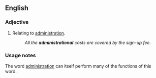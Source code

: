 ==English==

===Adjective===
{{en-adj|-}}

# {{nonstandard}} Relating to [[administration]].
#: ''All the '''administrational''' costs are covered by the sign-up fee.''

===Usage notes===
The word [[administration]] can itself perform many of the functions of this word.